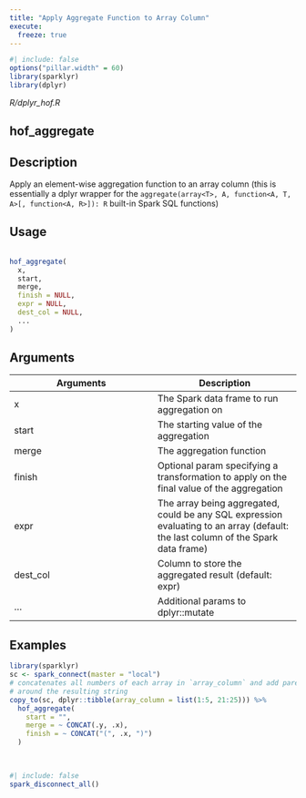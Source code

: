 ```yaml
---
title: "Apply Aggregate Function to Array Column"
execute:
  freeze: true
---
```


```r
#| include: false
options("pillar.width" = 60)
library(sparklyr) 
library(dplyr)
```

*R/dplyr_hof.R*

## hof_aggregate

## Description
 Apply an element-wise aggregation function to an array column (this is essentially a dplyr wrapper for the `aggregate(array<T>, A, function<A, T, A>[, function<A, R>]): R` built-in Spark SQL functions) 


## Usage
```r
 
hof_aggregate( 
  x, 
  start, 
  merge, 
  finish = NULL, 
  expr = NULL, 
  dest_col = NULL, 
  ... 
) 
```

## Arguments
|Arguments|Description|
|---|---|
| x | The Spark data frame to run aggregation on |
| start | The starting value of the aggregation |
| merge | The aggregation function |
| finish | Optional param specifying a transformation to apply on the final value of the aggregation |
| expr | The array being aggregated, could be any SQL expression evaluating to an array (default: the last column of the Spark data frame) |
| dest_col | Column to store the aggregated result (default: expr) |
| ... | Additional params to dplyr::mutate |





## Examples
```r
 
 
library(sparklyr) 
sc <- spark_connect(master = "local") 
# concatenates all numbers of each array in `array_column` and add parentheses 
# around the resulting string 
copy_to(sc, dplyr::tibble(array_column = list(1:5, 21:25))) %>% 
  hof_aggregate( 
    start = "", 
    merge = ~ CONCAT(.y, .x), 
    finish = ~ CONCAT("(", .x, ")") 
  ) 
 
 
```



```r
#| include: false
spark_disconnect_all()
```
